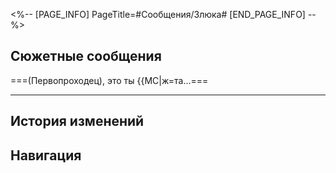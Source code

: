 <%-- [PAGE_INFO]
PageTitle=#Сообщения/Злюка#
[END_PAGE_INFO] --%>
{{Сообщение Инфобокс
|id          = 52
|Изображение = НИП Злюка Иконка.png
|Тип         = НИП
|Отправитель = Злюка
|Описание    = Моё желание на сегодня - пройти испытательный срок
|Фракция     = Космическая станция «Герта»
}}

==Сюжетные сообщения==
===(Первопроходец), это ты {{MC|ж=та...===
{{Сообщения
|условие_получения = 
|текст =
:'''Злюка:''' (Первопроходец), это ты {{MC|ж=та героиня|м=тот герой}}, {{MC|ж=спасшая|м=спасший}} космическую станцию от катастрофы?
:{Выбор} Да, это я.
::'''(Первопроходец):''' Да, это я.
::'''Злюка:''' Круто! Я так долго не могла получить твой номер.
:{Выбор} Я настолько {{MC|ж=знаменита|м=знаменит}}?
::'''(Первопроходец):''' Я настолько {{MC|ж=знаменита|м=знаменит}}?
::'''Злюка:''' Конечно! Я так долго не могла получить твой номер.
:'''Злюка:''' Мне тут нужна твоя помощь.
:'''Злюка:''' Мы можем поговорить, когда ты в следующий раз окажешься на станции?
:{Выбор} Сначала скажи, с чем тебе нужно помочь.
::'''(Первопроходец):''' Сначала скажи, с чем тебе нужно помочь.
::'''Злюка:''' В сообщениях сложно объяснить.
::'''Злюка:''' Я расскажу в общих чертах.
:{Выбор} Обо мне вспоминают, только когда появляются проблемы.
::'''(Первопроходец):''' Обо мне вспоминают, только когда появляются проблемы.
::'''Злюка:''' Не говори так.
::'''Злюка:''' Это не просто так, я заплачу.
:'''Злюка:''' Я нашла странную симуляционную программу, которую нужно протестировать людям с большим боевым опытом.
:'''Злюка:''' Ты подходишь лучше всех. Прошу тебя. Я буду ждать в Главной контрольной зоне космической станции.
;{Принятая миссия: Звёздная война: Начало}
}}
----

==История изменений==
{{История изменений|2.7}}

==Навигация==
{{Сообщения Навбокс}}